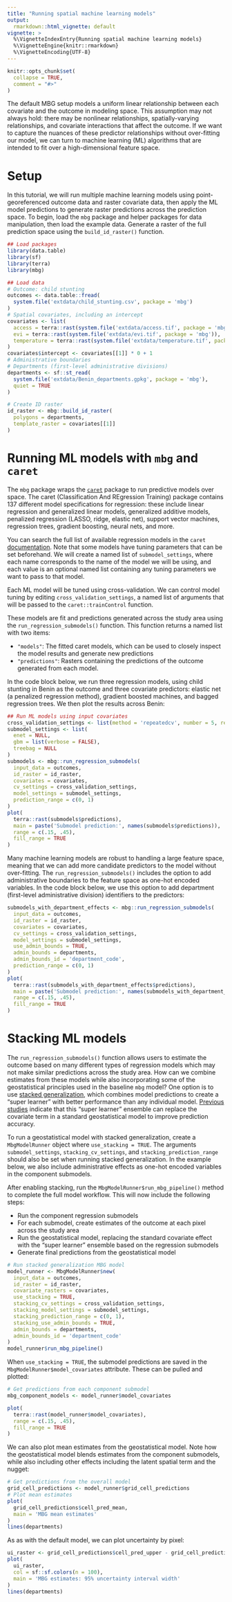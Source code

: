 ```yaml
---
title: "Running spatial machine learning models"
output:
  rmarkdown::html_vignette: default
vignette: >
  %\VignetteIndexEntry{Running spatial machine learning models}
  %\VignetteEngine{knitr::rmarkdown}
  %\VignetteEncoding{UTF-8}
---
```


```r
knitr::opts_chunk$set(
  collapse = TRUE,
  comment = "#>"
)
```

The default MBG setup models a uniform linear relationship between each covariate and the outcome in modeling space. This assumption may not always hold: there may be nonlinear relationships, spatially-varying relationships, and covariate interactions that affect the outcome. If we want to capture the nuances of these predictor relationships without over-fitting our model, we can turn to machine learning (ML) algorithms that are intended to fit over a high-dimensional feature space.


# Setup

In this tutorial, we will run multiple machine learning models using point-georeferenced outcome data and raster covariate data, then apply the ML model predictions to generate raster predictions across the prediction space. To begin, load the `mbg` package and helper packages for data manipulation, then load the example data. Generate a raster of the full prediction space using the `build_id_raster()` function.

```r
## Load packages
library(data.table)
library(sf)
library(terra)
library(mbg)

## Load data
# Outcome: child stunting
outcomes <- data.table::fread(
  system.file('extdata/child_stunting.csv', package = 'mbg')
)
# Spatial covariates, including an intercept
covariates <- list(
  access = terra::rast(system.file('extdata/access.tif', package = 'mbg')),
  evi = terra::rast(system.file('extdata/evi.tif', package = 'mbg')),
  temperature = terra::rast(system.file('extdata/temperature.tif', package = 'mbg'))
)
covariates$intercept <- covariates[[1]] * 0 + 1
# Administrative boundaries
# Departments (first-level administrative divisions)
departments <- sf::st_read(
  system.file('extdata/Benin_departments.gpkg', package = 'mbg'),
  quiet = TRUE
)

# Create ID raster
id_raster <- mbg::build_id_raster(
  polygons = departments,
  template_raster = covariates[[1]]
)
```

# Running ML models with `mbg` and `caret`

The `mbg` package wraps the [`caret`](https://topepo.github.io/caret/) package to run predictive models over space. The caret (Classification And REgression Training) package contains 137 different model specifications for regression: these include linear regression and generalized linear models, generalized additive models, penalized regression (LASSO, ridge, elastic net), support vector machines, regression trees, gradient boosting, neural nets, and more.

You can search the full list of available regression models in the `caret` [documentation](https://topepo.github.io/caret/available-models.html). Note that some models have tuning parameters that can be set beforehand. We will create a named list of `submodel_settings`, where each name corresponds to the name of the model we will be using, and each value is an optional named list containing any tuning parameters we want to pass to that model.

Each ML model will be tuned using cross-validation. We can control model tuning by editing `cross_validation_settings`, a named list of arguments that will be passed to the `caret::trainControl` function.

These models are fit and predictions generated across the study area using the `run_regression_submodels()` function. This function returns a named list with two items:

- `"models"`: The fitted caret models, which can be used to closely inspect the model results and generate new predictions
- `"predictions"`: Rasters containing the predictions of the outcome generated from each model.

In the code block below, we run three regression models, using child stunting in Benin as the outcome and three covariate predictors: elastic net (a penalized regression method), gradient boosted machines, and bagged regression trees. We then plot the results across Benin:

```r
## Run ML models using input covariates
cross_validation_settings <- list(method = 'repeatedcv', number = 5, repeats = 5)
submodel_settings <- list(
  enet = NULL,
  gbm = list(verbose = FALSE),
  treebag = NULL
)
submodels <- mbg::run_regression_submodels(
  input_data = outcomes,
  id_raster = id_raster,
  covariates = covariates,
  cv_settings = cross_validation_settings,
  model_settings = submodel_settings,
  prediction_range = c(0, 1)
)
plot(
  terra::rast(submodels$predictions),
  main = paste('Submodel prediction:', names(submodels$predictions)),
  range = c(.15, .45),
  fill_range = TRUE
)
```

Many machine learning models are robust to handling a large feature space, meaning that we can add more candidate predictors to the model without over-fitting. The `run_regression_submodels()` includes the option to add administrative boundaries to the feature space as one-hot encoded variables. In the code block below, we use this option to add department (first-level administrative division) identifiers to the predictors:

```r
submodels_with_department_effects <- mbg::run_regression_submodels(
  input_data = outcomes,
  id_raster = id_raster,
  covariates = covariates,
  cv_settings = cross_validation_settings,
  model_settings = submodel_settings,
  use_admin_bounds = TRUE,
  admin_bounds = departments,
  admin_bounds_id = 'department_code',
  prediction_range = c(0, 1)
)
plot(
  terra::rast(submodels_with_department_effects$predictions),
  main = paste('Submodel prediction:', names(submodels_with_department_effects$predictions)),
  range = c(.15, .45),
  fill_range = TRUE
)
```


# Stacking ML models

The `run_regression_submodels()` function allows users to estimate the outcome based on many different types of regression models which may not make similar predictions across the study area. How can we combine estimates from these models while also incorporating some of the geostatistical principles used in the baseline `mbg` model? One option is to use [stacked generalization](https://pmc.ncbi.nlm.nih.gov/articles/PMC6089257/), which combines model predictions to create a "super learner" with better performance than any individual model. [Previous studies](https://royalsocietypublishing.org/doi/full/10.1098/rsif.2017.0520) indicate that this "super learner" ensemble can replace the covariate term in a standard geostatistical model to improve prediction accuracy.

To run a geostatistical model with stacked generalization, create a `MbgModelRunner` object where `use_stacking = TRUE`. The arguments `submodel_settings`, `stacking_cv_settings`, and `stacking_prediction_range` should also be set when running stacked generalization. In the example below, we also include administrative effects as one-hot encoded variables in the component submodels.

After enabling stacking, run the `MbgModelRunner$run_mbg_pipeline()` method to complete the full model workflow. This will now include the following steps:

- Run the component regression submodels
- For each submodel, create estimates of the outcome at each pixel across the study area
- Run the geostatistical model, replacing the standard covariate effect with the "super learner" ensemble based on the regression submodels
- Generate final predictions from the geostatistical model

```r
# Run stacked generalization MBG model
model_runner <- MbgModelRunner$new(
  input_data = outcomes,
  id_raster = id_raster,
  covariate_rasters = covariates,
  use_stacking = TRUE,
  stacking_cv_settings = cross_validation_settings,
  stacking_model_settings = submodel_settings,
  stacking_prediction_range = c(0, 1),
  stacking_use_admin_bounds = TRUE,
  admin_bounds = departments,
  admin_bounds_id = 'department_code'
)
model_runner$run_mbg_pipeline()
```

When `use_stacking = TRUE`, the submodel predictions are saved in the `MbgModelRunner$model_covariates` attribute. These can be pulled and plotted:

```r
# Get predictions from each component submodel
mbg_component_models <- model_runner$model_covariates

plot(
  terra::rast(model_runner$model_covariates),
  range = c(.15, .45),
  fill_range = TRUE
)
```

We can also plot mean estimates from the geostatistical model. Note how the geostatistical model blends estimates from the component submodels, while also including other effects including the latent spatial term and the nugget:

```r
# Get predictions from the overall model
grid_cell_predictions <- model_runner$grid_cell_predictions
# Plot mean estimates
plot(
  grid_cell_predictions$cell_pred_mean,
  main = 'MBG mean estimates'
)
lines(departments)
```

As as with the default model, we can plot uncertainty by pixel:

```r
ui_raster <- grid_cell_predictions$cell_pred_upper - grid_cell_predictions$cell_pred_lower
plot(
  ui_raster,
  col = sf::sf.colors(n = 100),
  main = 'MBG estimates: 95% uncertainty interval width'
)
lines(departments)
```
